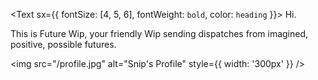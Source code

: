 <Text sx={{ fontSize: [4, 5, 6], fontWeight: `bold`, color: `heading` }}>
  Hi.
</Text>

This is Future Wip, your friendly Wip sending dispatches from imagined, positive, possible futures. 


<img src="/profile.jpg" alt="Snip's Profile" style={{ width: '300px' }} />
